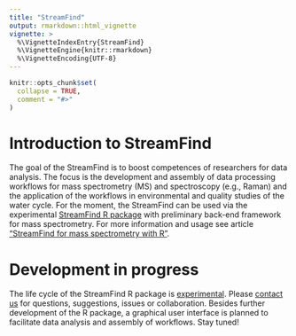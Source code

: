 ```yaml
---
title: "StreamFind"
output: rmarkdown::html_vignette
vignette: >
  %\VignetteIndexEntry{StreamFind}
  %\VignetteEngine{knitr::rmarkdown}
  %\VignetteEncoding{UTF-8}
---
```


```r
knitr::opts_chunk$set(
  collapse = TRUE,
  comment = "#>"
)
```

# Introduction to StreamFind

The goal of the StreamFind is to boost competences of researchers for data analysis. The focus is the development and assembly of data processing workflows for mass spectrometry (MS) and spectroscopy (e.g., Raman) and the application of the workflows in environmental and quality studies of the water cycle. For the moment, the StreamFind can be used via the experimental [StreamFind R package](https://github.com/odea-project?tab=repositories) with preliminary back-end framework for mass spectrometry. For more information and usage see article ["StreamFind for mass spectrometry with R"](https://odea-project.github.io/StreamFind/articles/ms_overview.html).

# Development in progress

The life cycle of the StreamFind R package is [experimental](https://lifecycle.r-lib.org/articles/stages.html). Please [contact us](mailto:cunha@iuta.de) for questions, suggestions, issues or collaboration. Besides further development of the R package, a graphical user interface is planned to facilitate data analysis and assembly of workflows. Stay tuned!
